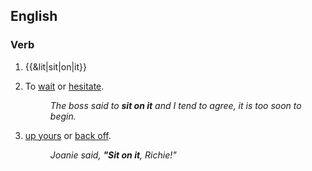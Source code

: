 ==English==

===Verb===
{{en-verb|inf=[[sit on]] [[it]]|sits on it|sitting on it|sat on it}}

# {{&lit|sit|on|it}}
# {{rfd-sense}} {{idiomatic}} To [[wait]] or [[hesitate]].
#: ''The boss said to '''sit on it''' and I tend to agree, it is too soon to begin.''
# {{idiomatic}} [[up yours]] or [[back off]].
#: ''Joanie said, '''"Sit on it''', Richie!"''